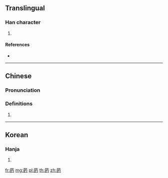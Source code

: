 {{character info/new}}
==Translingual==

===Han character===
{{Han char|rn=140|rad=艸|as=08|sn=14|four=44627|canj=THAI}}

# {{defn|Han|sort=艸08}}

====References====
* {{Han ref|kx=1036.470|dkj=31138|dj=1495.090|hdz=53236.010|uh=83C2|ud=33730|bh=DB7D|bd=56189}}

----

==Chinese==
{{zh-forms}}

===Pronunciation===
{{zh-pron
|m=dì
|c=dik1
|cat=
}}

===Definitions===
{{zh-hanzi}}

# {{rfdef|zh}}

----

==Korean==

===Hanja===
{{ko-hanja|hangeul=적|eumhun=|rv=jeok|mr=chŏk|y=cek}}

# {{defn|lang=ko|sort=艸08}}

[[fr:菂]]
[[mg:菂]]
[[pl:菂]]
[[th:菂]]
[[zh:菂]]